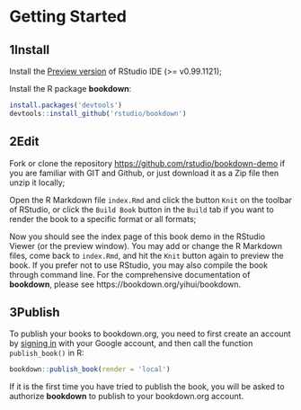 
Getting Started
=================================

## <span class="bigNumber color1">1</span>Install

Install the [Preview version](https://www.rstudio.com/products/rstudio/download/preview/) of RStudio IDE (>= v0.99.1121);

Install the R package **bookdown**:

```r
install.packages('devtools')
devtools::install_github('rstudio/bookdown')
```


## <span class="bigNumber color2">2</span>Edit 

Fork or clone the repository <https://github.com/rstudio/bookdown-demo> if you are familiar with GIT and Github, or just download it as a Zip file then unzip it locally;

Open the R Markdown file `index.Rmd` and click the button `Knit` on the toolbar of RStudio, or click the `Build Book` button in the `Build` tab if you want to render the book to a specific format or all formats;

Now you should see the index page of this book demo in the RStudio Viewer (or the preview window). You may add or change the R Markdown files, come back to `index.Rmd`, and hit the `Knit` button again to preview the book. If you prefer not to use RStudio, you may also compile the book through command line. For the comprehensive documentation of **bookdown**, please see https://bookdown.org/yihui/bookdown.


## <span class="bigNumber color3">3</span>Publish

To publish your books to bookdown.org, you need to first create an account by [signing in](/connect/) with your Google account, and then call the function `publish_book()` in R:

```r
bookdown::publish_book(render = 'local')
```

If it is the first time you have tried to publish the book, you will be asked to authorize **bookdown** to publish to your bookdown.org account.







